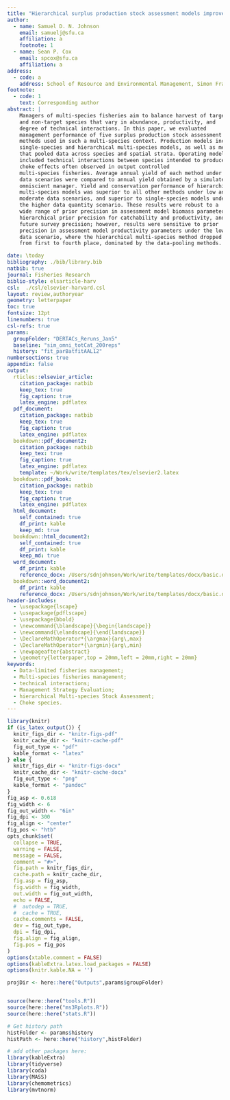 ```yaml
---  
title: "Hierarchical surplus production stock assessment models improve management performance in multi-species, spatially-replicated fisheries."
author:
  - name: Samuel D. N. Johnson
    email: samuelj@sfu.ca
    affiliation: a
    footnote: 1
  - name: Sean P. Cox
    email: spcox@sfu.ca
    affiliation: a
address:
  - code: a
    address: School of Resource and Environmental Management, Simon Fraser University, 8888 University Drive, BC, V5K 1S6, Canada
footnote:
  - code: 1
    text: Corresponding author
abstract: |
    Managers of multi-species fisheries aim to balance harvest of target 
    and non-target species that vary in abundance, productivity, and 
    degree of technical interactions. In this paper, we evaluated
    management performance of five surplus production stock assessment 
    methods used in such a multi-species context. Production models included 
    single-species and hierarchical multi-species models, as well as methods 
    that pooled data across species and spatial strata. Operating models 
    included technical interactions between species intended to produce 
    choke effects often observed in output controlled 
    multi-species fisheries. Average annual yield of each method under three
    data scenarios were compared to annual yield obtained by a simulated
    omniscient manager. Yield and conservation performance of hierarchical 
    multi-species models was superior to all other methods under low and
    moderate data scenarios, and superior to single-species models under 
    the higher data quantity scenario. These results were robust to a 
    wide range of prior precision in assessment model biomass parameters, 
    hierarchical prior precision for catchability and productivity, and 
    future survey precision; however, results were sensitive to prior 
    precision in assessment model productivity parameters under the low
    data scenario, where the hierarchical multi-species method dropped
    from first to fourth place, dominated by the data-pooling methods. 

date: \today
bibliography: ./bib/library.bib
natbib: true
journal: Fisheries Research
biblio-style: elsarticle-harv
csl:  ./csl/elsevier-harvard.csl
layout: review,authoryear
geometry: letterpaper
toc: true
fontsize: 12pt
linenumbers: true
csl-refs: true
params:
  groupFolder: "DERTACs_Reruns_Jan5"
  baseline: "sim_omni_totCat_200reps"
  history: "fit_parBatfitAAL12"
numbersections: true
appendix: false
output:
  rticles::elsevier_article:
    citation_package: natbib
    keep_tex: true
    fig_caption: true
    latex_engine: pdflatex
  pdf_document:
    citation_package: natbib
    keep_tex: true
    fig_caption: true
    latex_engine: pdflatex
  bookdown::pdf_document2:
    citation_package: natbib
    keep_tex: true
    fig_caption: true
    latex_engine: pdflatex
    template: ~/Work/write/templates/tex/elsevier2.latex
  bookdown::pdf_book:
    citation_package: natbib
    keep_tex: true
    fig_caption: true
    latex_engine: pdflatex
  html_document:
    self_contained: true
    df_print: kable
    keep_md: true
  bookdown::html_document2:
    self_contained: true
    df_print: kable
    keep_md: true
  word_document:
    df_print: kable
    reference_docx: /Users/sdnjohnson/Work/write/templates/docx/basic.docx
  bookdown::word_document2:
    df_print: kable
    reference_docx: /Users/sdnjohnson/Work/write/templates/docx/basic.docx
header-includes:
  - \usepackage{lscape}
  - \usepackage{pdflscape}
  - \usepackage{bbold}
  - \newcommand{\blandscape}{\begin{landscape}}
  - \newcommand{\elandscape}{\end{landscape}}
  - \DeclareMathOperator*{\argmax}{arg\,max}
  - \DeclareMathOperator*{\argmin}{arg\,min}
  - \newpageafter{abstract}
  - \geometry{letterpaper,top = 20mm,left = 20mm,right = 20mm}
keywords:
  - Data-limited fisheries management;
  - Multi-species fisheries management;
  - technical interactions;
  - Management Strategy Evaluation;
  - hierarchical Multi-species Stock Assessment;
  - Choke species.
---
```



```r
library(knitr)
if (is_latex_output()) {
  knitr_figs_dir <- "knitr-figs-pdf"
  knitr_cache_dir <- "knitr-cache-pdf"
  fig_out_type <- "pdf"
  kable_format <- "latex"
} else {
  knitr_figs_dir <- "knitr-figs-docx"
  knitr_cache_dir <- "knitr-cache-docx"
  fig_out_type <- "png"
  kable_format <- "pandoc"
}
fig_asp <- 0.618
fig_width <- 6
fig_out_width <- "6in"
fig_dpi <- 300
fig_align <- "center"
fig_pos <- "htb"
opts_chunk$set(
  collapse = TRUE,
  warning = FALSE,
  message = FALSE,
  comment = "#>",
  fig.path = knitr_figs_dir,
  cache.path = knitr_cache_dir,
  fig.asp = fig_asp,
  fig.width = fig_width,
  out.width = fig_out_width,
  echo = FALSE,
  #  autodep = TRUE,
  #  cache = TRUE,
  cache.comments = FALSE,
  dev = fig_out_type,
  dpi = fig_dpi,
  fig.align = fig_align,
  fig.pos = fig_pos
)
options(xtable.comment = FALSE)
options(kableExtra.latex.load_packages = FALSE)
options(knitr.kable.NA = '')

projDir <- here::here("Outputs",params$groupFolder)


source(here::here("tools.R"))
source(here::here("ms3Rplots.R"))
source(here::here("stats.R"))

# Get history path
histFolder <- params$history
histPath <- here::here("history",histFolder)

```

```r
# add other packages here:
library(kableExtra)
library(tidyverse)
library(coda)
library(MASS)
library(chemometrics)
library(mvtnorm)
```



